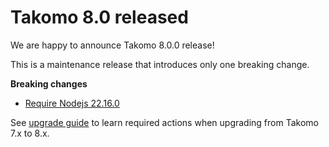 # Takomo 8.0 released

We are happy to announce Takomo 8.0.0 release!

This is a maintenance release that introduces only one breaking change.

**Breaking changes**

- [Require Nodejs 22.16.0](../docs/upgrade-guide/from-7-to-8#require-nodejs-22160)

See [upgrade guide](../docs/upgrade-guide/from-7-to-8) to learn required actions when upgrading from Takomo 7.x to 8.x.